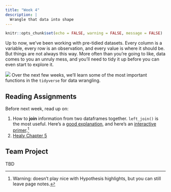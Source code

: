 ```yaml
---
title: "Week 4"
description: |
  Wrangle that data into shape
---
```


```r
knitr::opts_chunk$set(echo = FALSE, warning = FALSE, message = FALSE)
```

Up to now, we've been working with pre-tidied datasets. Every column is a variable, every row is an observation, and every value is where it should be. But things are not always this way. More often than you're going to like, data comes to you an unruly mess, and you'll need to tidy it up before you can even start to explore it.

![](img/horst_tidyverse.jpg)
Over the next few weeks, we'll learn some of the most important functions in the `tidyverse` for data wrangling.

## Reading Assignments

Before next week, read up on:

1. How to  **join** information from two dataframes together. `left_join()` is the most useful. Here's a [good explanation](https://stat545.com/join-cheatsheet.html#left_joinsuperheroes-publishers), and here's an [interactive primer](https://rstudio.cloud/learn/primers/4.3).[^hyp]
2. [Healy Chapter 5](https://socviz.co/workgeoms.html)

[^hyp]: Warning: doesn't play nice with Hypothesis highlights, but you can still leave page notes. 

## Team Project

TBD